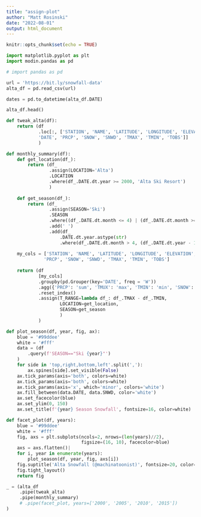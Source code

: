 ```yaml
---
title: "assign-plot"
author: "Matt Rosinski"
date: "2022-08-01"
output: html_document
---
```


```r
knitr::opts_chunk$set(echo = TRUE)
```


```python
import matplotlib.pyplot as plt
import modin.pandas as pd
```

```python
# import pandas as pd

url = 'https://bit.ly/snowfall-data'
alta_df = pd.read_csv(url)

dates = pd.to_datetime(alta_df.DATE)
```

```python
alta_df.head()

```

```python
def tweak_alta(df):
    return (df
            .loc[:, ['STATION', 'NAME', 'LATITUDE', 'LONGITUDE', 'ELEVATION',
            'DATE', 'PRCP', 'SNOW', 'SNWD', 'TMAX', 'TMIN', 'TOBS']]
            )

```


```python
def monthly_summary(df):
    def get_location(df_):
        return (df_
                .assign(LOCATION='Alta')
                .LOCATION
                .where(df_.DATE.dt.year >= 2000, 'Alta Ski Resort')
                )
                
    def get_season(df_):
        return (df_
                .assign(SEASON='Ski')
                .SEASON
                .where((df_.DATE.dt.month <= 4) | (df_.DATE.dt.month >= 11), 'Summer')
                .add(' ')
                .add(df_
                    .DATE.dt.year.astype(str)
                    .where(df_.DATE.dt.month > 4, (df_.DATE.dt.year - 1).astype(str))))
    
    my_cols = ['STATION', 'NAME', 'LATITUDE', 'LONGITUDE', 'ELEVATION','DATE', 
              'PRCP', 'SNOW', 'SNWD', 'TMAX', 'TMIN', 'TOBS']
    
    return (df
            [my_cols]
            .groupby(pd.Grouper(key='DATE', freq = 'W'))
            .agg({'PRCP': 'sum', 'TMUX': 'max', 'TMIN': 'min', 'SNOW': 'sum', 'SNWD': 'mean'})
            .reset_index()
            .assign(T_RANGE=lambda df_: df_.TMAX - df_.TMIN,
                    LOCATION=get_location,
                    SEASON=get_season
                    )
            )

```


```python
def plot_season(df, year, fig, ax):
    blue = '#99ddee'
    white = '#fff'
    data = (df
        .query(f'SEASON=="Ski {year}"')
    )
    for side in 'top,right,bottom,left'.split(','):
        ax.spines[side].set_visible(False)
    ax.tick_params(axis='both', colors=white)
    ax.tick_params(axis='both', colors=white)
    ax.tick_params(axis='x', which='minor', colors='white')
    ax.fill_between(data.DATE, data.SNWD, color='white')
    ax.set_facecolor(blue)
    ax.set_ylim(0, 150)
    ax.set_title(f'{year} Season Snowfall', fontsize=16, color=white)


```


```python
def facet_plot(df, years):
    blue = '#99ddee'
    white = '#fff'
    fig, axs = plt.subplots(ncols=2, nrows=(len(years)//2),
                            figsize=(16, 10), facecolor=blue)
    axs = axs.flatten()|
    for i, year in enumerate(years):
        plot_season(df, year, fig, axs[i])
    fig.suptitle('Alta Snowfall (@machinatoonist)', fontsize=20, color=white)
    fig.tight_layout()
    return fig


```


```python
_ = (alta_df
     .pipe(tweak_alta)
     .pipe(monthly_summary)
     # .pipe(facet_plot, years=['2000', '2005', '2010', '2015'])
)
                    


```


